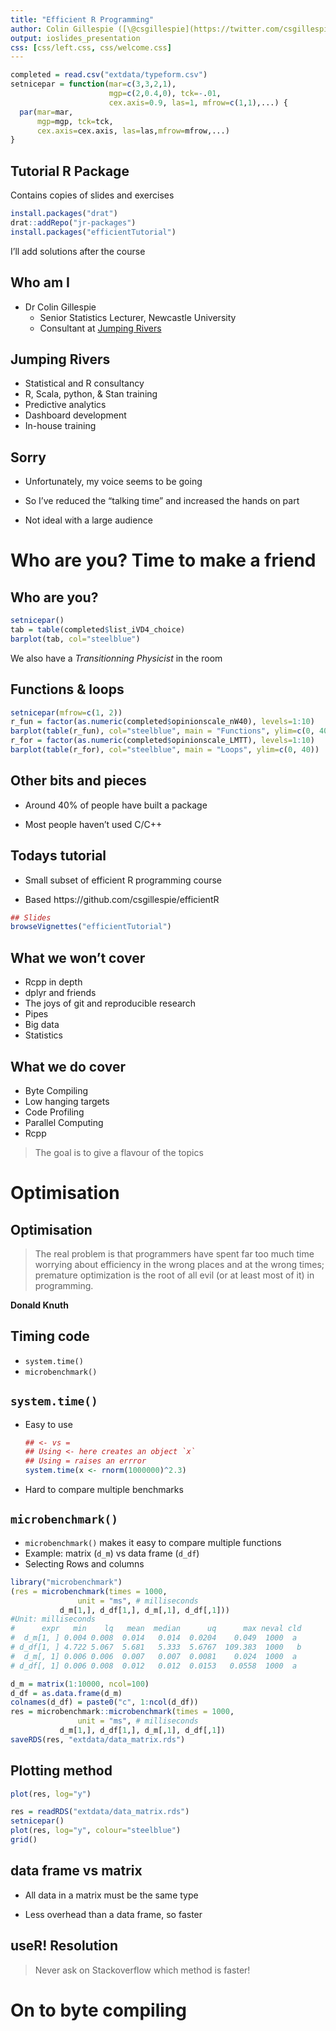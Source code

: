 ```yaml
---
title: "Efficient R Programming"
author: Colin Gillespie ([\@csgillespie](https://twitter.com/csgillespie))
output: ioslides_presentation
css: [css/left.css, css/welcome.css]
---
```

<!--
%\VignetteEngine{knitr::rmarkdown}
%\VignetteIndexEntry{Slides: Welcome}
-->

```r
completed = read.csv("extdata/typeform.csv")
setnicepar = function(mar=c(3,3,2,1), 
                      mgp=c(2,0.4,0), tck=-.01,
                      cex.axis=0.9, las=1, mfrow=c(1,1),...) {
  par(mar=mar, 
      mgp=mgp, tck=tck,
      cex.axis=cex.axis, las=las,mfrow=mfrow,...)
}
```

## Tutorial R Package

Contains copies of slides and exercises
```r
install.packages("drat")
drat::addRepo("jr-packages")
install.packages("efficientTutorial")
```

I'll add solutions after the course

## Who am I

  * Dr Colin Gillespie
    * Senior Statistics Lecturer, Newcastle University
    * Consultant at [Jumping Rivers](jumpingerivers.com)

## Jumping Rivers

  * Statistical and R consultancy
  * R, Scala, python, & Stan training
  * Predictive analytics
  * Dashboard development
  * In-house training
  
## Sorry

 * Unfortunately, my voice seems to be going
 
 * So I've reduced the "talking time" and increased the hands on part
 
 * Not ideal with a large audience
  
  
# Who are you? Time to make a friend

## Who are you?

```r
setnicepar()
tab = table(completed$list_iVD4_choice)
barplot(tab, col="steelblue")
```
We also have a _Transitionning Physicist_ in the room

## Functions & loops

```r
setnicepar(mfrow=c(1, 2))
r_fun = factor(as.numeric(completed$opinionscale_nW40), levels=1:10)
barplot(table(r_fun), col="steelblue", main = "Functions", ylim=c(0, 40))
r_for = factor(as.numeric(completed$opinionscale_LMTT), levels=1:10)
barplot(table(r_for), col="steelblue", main = "Loops", ylim=c(0, 40))
```


## Other bits and pieces

  * Around 40% of people have built a package

  * Most people haven't used C/C++

## Todays tutorial

  * Small subset of efficient R programming course
  
  * Based https://github.com/csgillespie/efficientR

```r
## Slides
browseVignettes("efficientTutorial")
```

## What we won't cover

 * Rcpp in depth
 * dplyr and friends
 * The joys of git and reproducible research
 * Pipes
 * Big data
 * Statistics

## What we do cover

  * Byte Compiling
  * Low hanging targets
  * Code Profiling
  * Parallel Computing
  * Rcpp

> The goal is to give a flavour of the topics

# Optimisation
## Optimisation

> The real problem is that programmers have spent far too much time worrying about
efficiency in the wrong places and at the wrong times; premature optimization is the
root of all evil (or at least most of it) in programming.

__Donald Knuth__


## Timing code

  * `system.time()`
  * `microbenchmark()`

##  `system.time()`

  * Easy to use

    ```r
    ## <- vs = 
    ## Using <- here creates an object `x`
    ## Using = raises an errror
    system.time(x <- rnorm(1000000)^2.3)
    ```

  * Hard to compare multiple benchmarks

##  `microbenchmark()`

 * `microbenchmark()` makes it easy to compare multiple functions
 * Example: matrix (`d_m`) vs data frame (`d_df`)
  * Selecting Rows and columns

```r
library("microbenchmark")
(res = microbenchmark(times = 1000, 
               unit = "ms", # milliseconds
           d_m[1,], d_df[1,], d_m[,1], d_df[,1]))
#Unit: milliseconds
#      expr   min    lq   mean  median      uq      max neval cld
#  d_m[1, ] 0.004 0.008  0.014   0.014  0.0204    0.049  1000  a 
# d_df[1, ] 4.722 5.067  5.681   5.333  5.6767  109.383  1000   b
#  d_m[, 1] 0.006 0.006  0.007   0.007  0.0081    0.024  1000  a 
# d_df[, 1] 0.006 0.008  0.012   0.012  0.0153   0.0558  1000  a 
```

```r
d_m = matrix(1:10000, ncol=100)
d_df = as.data.frame(d_m)
colnames(d_df) = paste0("c", 1:ncol(d_df))
res = microbenchmark::microbenchmark(times = 1000, 
               unit = "ms", # milliseconds
           d_m[1,], d_df[1,], d_m[,1], d_df[,1])
saveRDS(res, "extdata/data_matrix.rds")
```

## Plotting method

```r
plot(res, log="y")
```
```r
res = readRDS("extdata/data_matrix.rds")
setnicepar()
plot(res, log="y", colour="steelblue")
grid()
```

## data frame vs matrix

 * All data in a matrix must be the same type
 
 * Less overhead than a data frame, so faster


## useR! Resolution

> Never ask on Stackoverflow which method is faster!


# On to byte compiling




